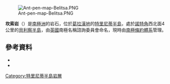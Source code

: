 [[Image:Ant-pen-map-Belitsa.PNG|thumb]]

{{Coord|63|39|S|59|18|W|source:GNIS|display=title}}

'''坎索岩'''（{{lang-en|Canso Rocks}}）是[[南極洲|南極洲]]的岩石，位於[[葛拉漢地|葛拉漢地]]的[[特里尼蒂半島|特里尼蒂半島]]，處於[[諾特角|諾特角]]西北面4公里的[[貝利察半島|貝利察半島]]，由[[英國|英國]]南極名稱諮詢委員會命名，現時由[[南極條約體系|南極條約體系]]管理。

==參考資料==
*{{cite gnis | type = antarid | id = 2387| name = Canso Rocks| accessdate = 2011-10-24}}
*{{usgs-gazetteer|id=2387}}

{{DEFAULTSORT:Canso Rocks}}
[[Category:特里尼蒂半島岩層|Category:特里尼蒂半島岩層]]


{{TrinityPeninsula-geo-stub}}